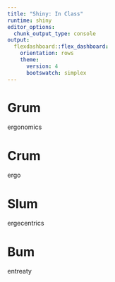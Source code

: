```yaml
---
title: "Shiny: In Class"
runtime: shiny
editor_options: 
  chunk_output_type: console
output: 
  flexdashboard::flex_dashboard:
    orientation: rows
    theme: 
      version: 4
      bootswatch: simplex
---
```


Grum
==========================
ergonomics

Crum
==========================
ergo

Slum
==========================
ergecentrics

Bum
==========================
entreaty